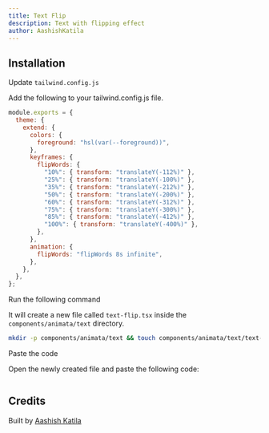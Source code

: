 ```yaml
---
title: Text Flip
description: Text with flipping effect
author: AashishKatila
---
```


<ComponentPreview name="text-text-flip--docs" />

## Installation

<Steps>

<Step>Update `tailwind.config.js`</Step>

Add the following to your tailwind.config.js file.

```js
module.exports = {
  theme: {
    extend: {
      colors: {
        foreground: "hsl(var(--foreground))",
      },
      keyframes: {
        flipWords: {
          "10%": { transform: "translateY(-112%)" },
          "25%": { transform: "translateY(-100%)" },
          "35%": { transform: "translateY(-212%)" },
          "50%": { transform: "translateY(-200%)" },
          "60%": { transform: "translateY(-312%)" },
          "75%": { transform: "translateY(-300%)" },
          "85%": { transform: "translateY(-412%)" },
          "100%": { transform: "translateY(-400%)" },
        },
      },
      animation: {
        flipWords: "flipWords 8s infinite",
      },
    },
  },
};
```

<Step>Run the following command</Step>

It will create a new file called `text-flip.tsx` inside the `components/animata/text` directory.

```bash
mkdir -p components/animata/text && touch components/animata/text/text-flip.tsx
```

<Step>Paste the code</Step>

Open the newly created file and paste the following code:

```jsx file=<rootDir>/animata/text/text-flip.tsx

```

</Steps>

## Credits

Built by [Aashish Katila](https://github.com/AashishKatila)
